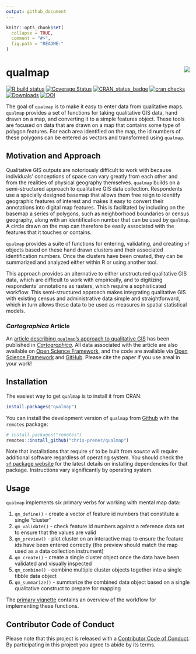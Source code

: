 ```yaml
---
output: github_document
---
```


<!-- README.md is generated from README.Rmd. Please edit that file -->

```r
knitr::opts_chunk$set(
  collapse = TRUE,
  comment = "#>",
  fig.path = "README-"
)
```

# qualmap <img src="man/figures/qualmapLogo.png" align="right" />

[![R build status](https://github.com/chris-prener/qualmap/workflows/R-CMD-check/badge.svg)](https://github.com/chris-prener/qualmap/actions)
[![Coverage Status](https://img.shields.io/codecov/c/github/chris-prener/qualmap/master.svg)](https://codecov.io/github/chris-prener/qualmap?branch=main)
[![CRAN_status_badge](http://www.r-pkg.org/badges/version/qualmap)](https://cran.r-project.org/package=qualmap)
[![cran checks](https://cranchecks.info/badges/worst/qualmap)](https://cran.r-project.org/web/checks/check_results_qualmap.html)
[![Downloads](http://cranlogs.r-pkg.org/badges/qualmap?color=brightgreen)](https://www.r-pkg.org:443/pkg/qualmap)
[![DOI](https://zenodo.org/badge/122496910.svg)](https://zenodo.org/badge/latestdoi/122496910)

The goal of `qualmap` is to make it easy to enter data from qualitative maps. `qualmap` provides a set of functions for taking qualitative GIS data, hand drawn on a map, and converting it to a simple features object. These tools are focused on data that are drawn on a map that contains some type of polygon features. For each area identified on the map, the id numbers of these polygons can be entered as vectors and transformed using `qualmap`.

## Motivation and Approach

Qualitative GIS outputs are notoriously difficult to work with because individuals' conceptions of space can vary greatly from each other and from the realities of physical geography themselves. `qualmap` builds on a semi-structured approach to qualitative GIS data collection. Respondents use a specially designed basemap that allows them free reign to identify geographic features of interest and makes it easy to convert their annotations into digital map features. This is facilitated by including on the basemap a series of polygons, such as neighborhood boundaries or census geography, along with an identification number that can be used by `qualmap`. A circle drawn on the map can therefore be easily associated with the features that it touches or contains.

`qualmap` provides a suite of functions for entering, validating, and creating `sf` objects based on these hand drawn clusters and their associated identification numbers. Once the clusters have been created, they can be summarized and analyzed either within R or using another tool.

This approach provides an alternative to either unstructured qualitative GIS data, which are difficult to work with empirically, and to digitizing respondents' annotations as rasters, which require a sophisticated workflow. This semi-structured approach makes integrating qualitative GIS with existing census and administrative data simple and straightforward, which in turn allows these data to be used as measures in spatial statistical models.

### *Cartographica* Article
An [article describing `qualmap`'s approach to qualitative GIS](https://doi.org/10.3138/cart-2020-0030) has been published in [*Cartographica*](https://www.utpjournals.press/loi/cart). All data associated with the article are also available on [Open Science Framework](https://osf.io/pxzuc/), and the code are available via [Open Science Framework](https://osf.io/pxzuc/) and [GitHub](https://github.com/PrenerLab/sketch_mapping/). Please cite the paper if you use areal in your work!

## Installation
The easiest way to get `qualmap` is to install it from CRAN:

``` r
install.packages("qualmap")
```

You can install the development version of `qualmap` from [Github](https://github.com/chris-prener/qualmap) with the `remotes` package:

```r
# install.packages("remotes")
remotes::install_github("chris-prener/qualmap")
```

Note that installations that require `sf` to be built from *source* will require additional software regardless of operating system. You should check the [`sf` package website](https://r-spatial.github.io/sf/) for the latest details on installing dependencies for that package. Instructions vary significantly by operating system.

## Usage
`qualmap` implements six primary verbs for working with mental map data:

1. `qm_define()` - create a vector of feature id numbers that constitute a single "cluster"
2. `qm_validate()` - check feature id numbers against a reference data set to ensure that the values are valid
3. `qm_preview()` - plot cluster on an interactive map to ensure the feature ids have been entered correctly (the preview should match the map used as a data collection instrument)
4. `qm_create()` - create a single cluster object once the data have been validated and visually inspected
5. `qm_combine()` - combine multiple cluster objects together into a single tibble data object
6. `qm_summarize()` - summarize the combined data object based on a single qualitative construct to prepare for mapping

The [primary vignette](https://chris-prener.github.io/qualmap/articles/qualmap.html) contains an overview of the workflow for implementing these functions.

## Contributor Code of Conduct
Please note that this project is released with a [Contributor Code of Conduct](https://chris-prener.github.io/qualmap/CODE_OF_CONDUCT.html). By participating in this project you agree to abide by its terms.
